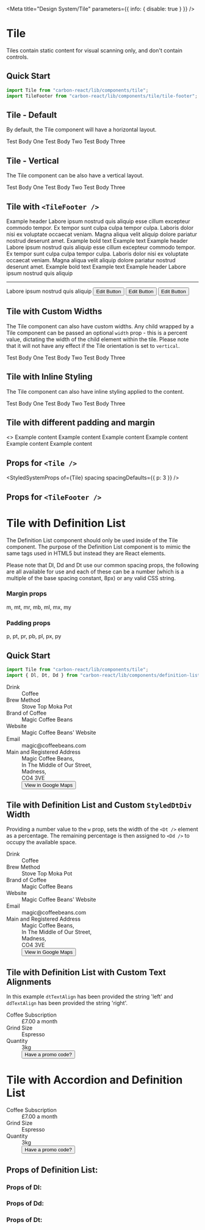 
<Meta title="Design System/Tile" parameters={{ info: { disable: true } }} />

# Tile

Tiles contain static content for visual scanning only, and don't contain controls.

## Quick Start

```jsx
import Tile from "carbon-react/lib/components/tile";
import TileFooter from "carbon-react/lib/components/tile/tile-footer";
```

## Tile - Default

By default, the Tile component will have a horizontal layout.

<Preview>
  <Story name="Default">
    <Tile>
      <Content title="Test Title One">Test Body One</Content>
      <Content title="Test Title Two">Test Body Two</Content>
      <Content title="Test Title Three">Test Body Three</Content>
    </Tile>
  </Story>
</Preview>

## Tile - Vertical

The Tile component can be also have a vertical layout.

<Preview>
  <Story name="Vertical">
    <Tile orientation="vertical">
      <Content title="Test Title One">Test Body One</Content>
      <Content title="Test Title Two">Test Body Two</Content>
      <Content title="Test Title Three">Test Body Three</Content>
    </Tile>
  </Story>
</Preview>

## Tile with `<TileFooter />`

<Preview>
  <Story name="with TileFooter">
    <div>
      <Tile orientation="vertical" pixelWidth="400">
        <Content>
          <Typography pb={2} variant="h4" fontWeight="bold">
            Example header
          </Typography>
          <Typography>
            Labore ipsum nostrud quis aliquip esse cillum excepteur commodo
            tempor. Ex tempor sunt culpa culpa tempor culpa. Laboris dolor nisi
            ex voluptate occaecat veniam. Magna aliqua velit aliquip dolore
            pariatur nostrud deserunt amet.
          </Typography>
          <TileFooter variant="transparent" pt={2}>
            <Typography pr={2} display="inline" variant="b">
              Example bold text
            </Typography>
            <Typography display="inline">Example text</Typography>
          </TileFooter>
        </Content>
      </Tile>
      <Box my={3} />
      <Tile px={0} pb={0} orientation="vertical" pixelWidth="400">
        <Content>
          <Box px={3}>
            <Typography pb={2} variant="h4" fontWeight="bold">
              Example header
            </Typography>
            <Typography>
              Labore ipsum nostrud quis aliquip esse cillum excepteur commodo
              tempor. Ex tempor sunt culpa culpa tempor culpa. Laboris dolor
              nisi ex voluptate occaecat veniam. Magna aliqua velit aliquip
              dolore pariatur nostrud deserunt amet.
            </Typography>
          </Box>
          <TileFooter p={3}>
            <Typography pr={2} display="inline" variant="b">
              Example bold text
            </Typography>
            <Typography display="inline">Example text</Typography>
          </TileFooter>
        </Content>
      </Tile>
      <Box my={3} />
      <Tile px={0} pb={0} orientation="vertical" pixelWidth="420">
        <Content>
          <Box px={3}>
            <Typography pb={2} variant="h4" fontWeight="bold">
              Example header
            </Typography>
            <Typography>Labore ipsum nostrud quis aliquip</Typography>
            <Hr />
            <Typography>Labore ipsum nostrud quis aliquip</Typography>
          </Box>
          <TileFooter p={1}>
            <Box
              width="100%"
              alignItems="center"
              display="flex"
              justifyContent="center"
            >
              <Button
                p={0}
                iconPosition="after"
                iconType="edit"
                buttonType="tertiary"
              >
                Edit Button
              </Button>
              <VerticalDivider tint={80} py={0} px={2} h={20} />
              <Button
                p={0}
                iconPosition="after"
                iconType="edit"
                buttonType="tertiary"
              >
                Edit Button
              </Button>
              <VerticalDivider tint={80} py={0} px={2} h={20} />
              <Button
                p={0}
                iconPosition="after"
                iconType="edit"
                buttonType="tertiary"
              >
                Edit Button
              </Button>
            </Box>
          </TileFooter>
        </Content>
      </Tile>
    </div>
  </Story>
</Preview>

## Tile with Custom Widths

The Tile component can also have custom widths. Any child wrapped by a Tile component can be passed an optional `width` prop - this is a percent value, dictating the width of the child element within the tile.
Please note that it will not have any effect if the Tile orientation is set to `vertical`.

<Preview>
  <Story name="Custom Widths">
    <Tile as="tile" orientation="horizontal" pixelWidth={0} width={75}>
      <Content
        align="left"
        as="primary"
        bodyFullWidth={false}
        inline={false}
        title="Test Title One"
        width={40}
      >
        Test Body One
      </Content>
      <Content
        align="left"
        as="primary"
        bodyFullWidth={false}
        inline={false}
        title="Test Title Two"
        width={80}
      >
        Test Body Two
      </Content>
      <Content
        align="left"
        as="primary"
        bodyFullWidth={false}
        inline={false}
        title="Test Title Three"
        width={120}
      >
        Test Body Three
      </Content>
    </Tile>
  </Story>
</Preview>

## Tile with Inline Styling

The Tile component can also have inline styling applied to the content.

<Preview>
  <Story name="with Inline">
    <Tile as="tile" orientation="horizontal" pixelWidth={0} width={0}>
      <Content
        align="left"
        as="primary"
        bodyFullWidth={false}
        inline={true}
        title="Test Title One"
        width={80}
      >
        Test Body One
      </Content>
      <Content
        align="left"
        as="primary"
        bodyFullWidth={false}
        inline={true}
        title="Test Title Two"
        width={80}
      >
        Test Body Two
      </Content>
      <Content
        align="left"
        as="primary"
        bodyFullWidth={false}
        inline={true}
        title="Test Title Three"
        width={80}
      >
        Test Body Three
      </Content>
    </Tile>
  </Story>
</Preview>

## Tile with different padding and margin

<Preview>
  <Story name="with different padding and margin">
    <>
      <Tile p={0} m={0} as="tile" orientation="horizontal">
        <Content width={50}>Example content</Content>
      </Tile>
      <Tile p={1} m={1} as="tile" orientation="horizontal">
        <Content width={50}>Example content</Content>
      </Tile>
      <Tile p={2} m={2} as="tile" orientation="horizontal">
        <Content width={50}>Example content</Content>
      </Tile>
      <Tile p={3} m={3} as="tile" orientation="horizontal">
        <Content width={50}>Example content</Content>
      </Tile>
      <Tile p={4} m={4} as="tile" orientation="horizontal">
        <Content width={50}>Example content</Content>
      </Tile>
      <Tile p={5} m={5} as="tile" orientation="horizontal">
        <Content width={50}>Example content</Content>
      </Tile>
    </>
  </Story>
</Preview>

## Props for `<Tile />`

<StyledSystemProps of={Tile} spacing spacingDefaults={{ p: 3 }} />

## Props for `<TileFooter />`

<StyledSystemProps of={TileFooter} spacing />

# Tile with Definition List

The Definition List component should only be used inside of the Tile component. The purpose of the Definition List component is to mimic
the same tags used in HTML5 but instead they are React elements.

Please note that Dl, Dd and Dt use our common spacing props, the following are all available for use and each of these can be a number (which is a multiple of the base spacing constant, 8px) or any valid CSS string.

### Margin props

m, mt, mr, mb, ml, mx, my

### Padding props

p, pt, pr, pb, pl, px, py

## Quick Start

```jsx
import Tile from "carbon-react/lib/components/tile";
import { Dl, Dt, Dd } from "carbon-react/lib/components/definition-list";
```

<Preview>
  <Story name="Tile with Definition List - default">
    <Tile width={95}>
      <Dl>
        <Dt>Drink</Dt>
        <Dd>Coffee</Dd>
        <Dt>Brew Method</Dt>
        <Dd>Stove Top Moka Pot</Dd>
        <Dt>Brand of Coffee</Dt>
        <Dd>Magic Coffee Beans</Dd>
        <Dt>Website</Dt>
        <Dd>
          <Link href="www.sage.com">Magic Coffee Beans' Website</Link>
        </Dd>
        <Dt>Email</Dt>
        <Dd>
          <Link href="magic@coffeebeans.com">magic@coffeebeans.com</Link>
        </Dd>
        <Dt>Main and Registered Address</Dt>
        <Dd mb="4px">Magic Coffee Beans,</Dd>
        <Dd mb="4px">In The Middle of Our Street,</Dd>
        <Dd mb="4px">Madness,</Dd>
        <Dd mb="4px">CO4 3VE</Dd>
        <Dd>
          <Button
            buttonType="tertiary"
            iconType="link"
            iconPosition="after"
            href="https://goo.gl/maps/GMReLoBpbn9mdZVZ7"
          >
            View in Google Maps
          </Button>
        </Dd>
      </Dl>
    </Tile>
  </Story>
</Preview>

## Tile with Definition List and Custom `StyledDtDiv` Width

Providing a number value to the `w` prop, sets the width of the `<Dt />` element as a percentage. The remaining percentage is then assigned to `<Dd />` to occupy the available space.

<Preview>
  <Story name="Tile with Definition List with custom width">
    <Tile width={95}>
      <Dl w={40}>
        <Dt>Drink</Dt>
        <Dd>Coffee</Dd>
        <Dt>Brew Method</Dt>
        <Dd>Stove Top Moka Pot</Dd>
        <Dt>Brand of Coffee</Dt>
        <Dd>Magic Coffee Beans</Dd>
        <Dt>Website</Dt>
        <Dd>
          <Link href="www.sage.com">Magic Coffee Beans' Website</Link>
        </Dd>
        <Dt>Email</Dt>
        <Dd>
          <Link href="magic@coffeebeans.com">magic@coffeebeans.com</Link>
        </Dd>
        <Dt>Main and Registered Address</Dt>
        <Dd mb="4px">Magic Coffee Beans,</Dd>
        <Dd mb="4px">In The Middle of Our Street,</Dd>
        <Dd mb="4px">Madness,</Dd>
        <Dd mb="4px">CO4 3VE</Dd>
        <Dd>
          <Button
            buttonType="tertiary"
            iconType="link"
            iconPosition="after"
            href="https://goo.gl/maps/GMReLoBpbn9mdZVZ7"
          >
            View in Google Maps
          </Button>
        </Dd>
      </Dl>
    </Tile>
  </Story>
</Preview>

## Tile with Definition List with Custom Text Alignments

In this example `dtTextAlign` has been provided the string 'left' and `ddTextAlign` has been provided the string 'right'.

<Preview>
  <Story name="Tile with Definition with List Custom Text Alignments">
    <Tile width={40}>
      <Dl w={40} dtTextAlign="left" ddTextAlign="right">
        <Dt>Coffee Subscription</Dt>
        <Dd>£7.00 a month</Dd>
        <Dt>Grind Size</Dt>
        <Dd>Espresso</Dd>
        <Dt>Quantity</Dt>
        <Dd>3kg</Dd>
        <Dd>
          <Button
            buttonType="tertiary"
            href="https://goo.gl/maps/GMReLoBpbn9mdZVZ7"
          >
            Have a promo code?
          </Button>
        </Dd>
      </Dl>
    </Tile>
  </Story>
</Preview>

# Tile with Accordion and Definition List

<Preview>
  <Story
    parameters={{ chromatic: { disable: true } }}
    name="Tile with Accordion"
  >
    <Tile p={0} orientation="horizontal">
      <Accordion p={0} headerSpace={{ p: 3 }} borders="none" title="Accordion">
        <Dl dtTextAlign="left" ddTextAlign="right">
          <Dt>Coffee Subscription</Dt>
          <Dd>£7.00 a month</Dd>
          <Dt>Grind Size</Dt>
          <Dd>Espresso</Dd>
          <Dt>Quantity</Dt>
          <Dd>3kg</Dd>
          <Dd>
            <Button
              buttonType="tertiary"
              href="https://goo.gl/maps/GMReLoBpbn9mdZVZ7"
            >
              Have a promo code?
            </Button>
          </Dd>
        </Dl>
      </Accordion>
    </Tile>
  </Story>
</Preview>

## Props of Definition List:

### Props of Dl:

<StyledSystemProps of={Dl} noHeader spacing />

### Props of Dd:

<StyledSystemProps of={Dd} noHeader spacing />

### Props of Dt:

<StyledSystemProps of={Dt} noHeader spacing />
